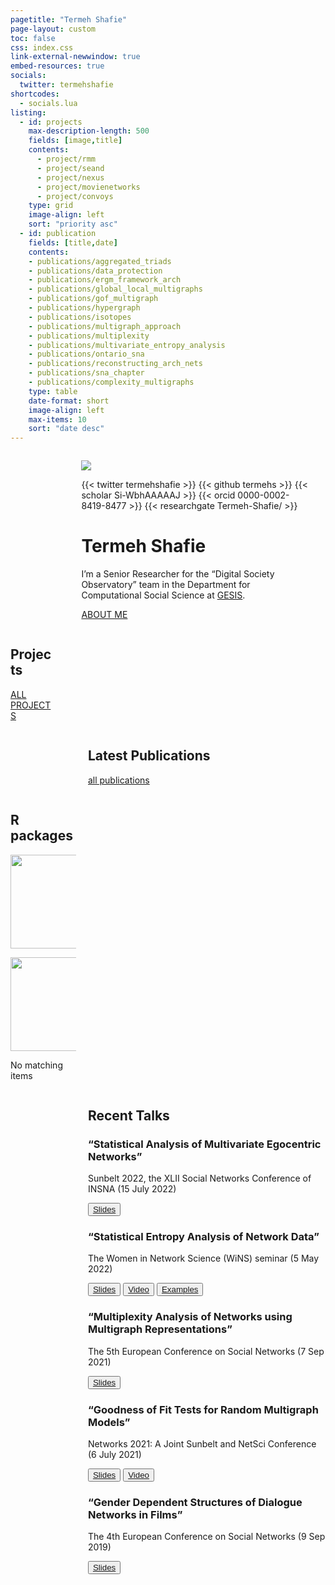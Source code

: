 ```yaml
---
pagetitle: "Termeh Shafie"
page-layout: custom
toc: false
css: index.css
link-external-newwindow: true
embed-resources: true
socials:
  twitter: termehshafie
shortcodes:
  - socials.lua
listing: 
  - id: projects
    max-description-length: 500
    fields: [image,title]
    contents: 
      - project/rmm
      - project/seand
      - project/nexus
      - project/movienetworks
      - project/convoys
    type: grid
    image-align: left
    sort: "priority asc"
  - id: publication
    fields: [title,date]
    contents: 
    - publications/aggregated_triads
    - publications/data_protection
    - publications/ergm_framework_arch
    - publications/global_local_multigraphs
    - publications/gof_multigraph
    - publications/hypergraph
    - publications/isotopes
    - publications/multigraph_approach
    - publications/multiplexity
    - publications/multivariate_entropy_analysis
    - publications/ontario_sna
    - publications/reconstructing_arch_nets
    - publications/sna_chapter
    - publications/complexity_multigraphs
    type: table
    date-format: short
    image-align: left
    max-items: 10
    sort: "date desc"
---
```




::: {.vspace}
:::




:::: {.columns}

::: {.column .col-v-center width="15%"}
:::



::: {.column .col-v-center width="70%"}


::: {.portrait}
![](static/img/avatar.png)

:::{.socials}
{{< twitter termehshafie >}}
{{< github termehs >}}
{{< scholar Si-WbhAAAAAJ >}}
{{< orcid 0000-0002-8419-8477 >}}
{{< researchgate Termeh-Shafie/ >}}
:::


:::

# Termeh Shafie
::: {.termeh-intro}
I’m  a Senior Researcher for the “Digital Society Observatory” team in the Department for Computational Social Science at [GESIS](https://www.gesis.org/en/institute/departments/computational-social-science).

:::{.about-link}
[ABOUT ME](about/)
:::

:::
:::


::: {.vspace}
:::

::::





::::{.columns}
::: {.home-section}
::: {.column .col-v-center width="15%"}
:::

::: {.column .col-v-center width="70%"}

## Projects
:::{#projects}
:::

:::{.all-link}
[ALL PROJECTS](project/)
:::

:::
:::
::::




::::{.columns}


::: {.column .col-v-center width="15%"}
:::

::: {.column .col-v-center width="70%"}

## Latest Publications
:::{#publication}
:::

::: {.all-link}
[all publications](publications/)
:::

:::
::::


::::{.columns}
::: {.home-section}
::: {.column .col-v-center width="15%"}
:::

::: {.column .col-v-center width="70%"}

## R packages
<div id="listing-rpckg" class="quarto-listing quarto-listing-container-grid">
<div class="list grid quarto-listing-cols-3"><div class="g-col-1" data-index="0" data-categories="entropy" data-listing-file-modified-sort="1665686493490" data-listing-reading-time-sort="0.005" data-listing-date-sort="null">
<a href=http://localhost:3602/project/seand/#r-package-netropy class="quarto-grid-link">
<div class="quarto-grid-item card h-100 card-left">
<p class="card-img-top">
<img src="./rpackage/netropy/featured.png" class="thumbnail-image card-img" style="height: 150px;">
</p>
</div>
</a>
</div><div class="g-col-1" data-index="1" data-categories="entropy" data-listing-file-modified-sort="1665686604701" data-listing-reading-time-sort="0.005" data-listing-date-sort="null">
<a href="http://localhost:3602/project/rmm/#r-package-multigraphr" class="quarto-grid-link">
<div class="quarto-grid-item card h-100 card-left">
<p class="card-img-top">
<img src="./rpackage/multigraphr/featured.png" class="thumbnail-image card-img" style="height: 150px;">
</p>
</div>
</a>
</div></div>
<div class="listing-no-matching d-none">
No matching items
</div>
</div>

:::
::: {.vspace}
:::
:::
::::


::::{.columns}

::: {.column .col-v-center width="15%"}
:::

::: {.column .col-v-center width="70%"}




## Recent Talks

### “Statistical Analysis of Multivariate Egocentric Networks”
Sunbelt 2022, the XLII Social Networks Conference of INSNA (15 July 2022)

<button type="button" class="btn btn-outline-success">
<a href="talks/SUNBELT2022/index.html" target="_blank">Slides</a></button>

### “Statistical Entropy Analysis of Network Data”
The Women in Network Science (WiNS) seminar (5 May 2022)

<button type="button" class="btn btn-outline-success">
<a href="wins_may2022/index.html" target="_blank">Slides</a></button>
<button type="button" class="btn btn-outline-success">
<a href="https://www.youtube.com/watch?v=uJMQKREntfE&feature=youtu.be" target="_blank">Video</a></button>
<button type="button" class="btn btn-outline-success">
<a href="talks/wins_may2022/wins_examples.html" target="_blank">Examples</a></button>


### “Multiplexity Analysis of Networks using Multigraph Representations”
The 5th European Conference on Social Networks (7 Sep 2021)

<button type="button" class="btn btn-outline-success">
<a href="talks/EUSN2021/EUSN2021_talk.pdf" target="_blank">Slides</a></button>

### “Goodness of Fit Tests for Random Multigraph Models”
Networks 2021: A Joint Sunbelt and NetSci Conference (6 July 2021)

<button type="button" class="btn btn-outline-success">
<a href="talks/NETWORKS2021/networks2021.pdf" target="_blank">Slides</a></button>

<button type="button" class="btn btn-outline-success">
<a href="talks/NETWORKS2021/10338_shafie.mp4" target="_blank">Video</a></button>

### “Gender Dependent Structures of Dialogue Networks in Films”
The 4th European Conference on Social Networks (9 Sep 2019)

<button type="button" class="btn btn-outline-success">
<a href="talks/EUSN2019/EUSN2019.html" target="_blank">Slides</a></button>

:::

::::

::: {.vspace}
:::
